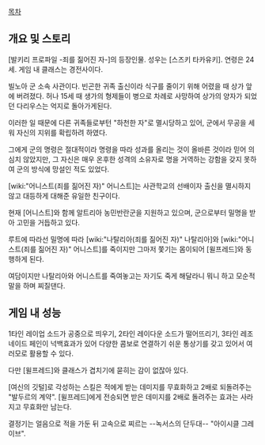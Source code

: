 [[목차]]


== 개요 및 스토리 ==
[발키리 프로파일 -죄를 짊어진 자-]의 등장인물. 성우는 [스즈키 타카유키]. 
연령은 24세. 게임 내 클래스는 경전사이다.

빌노아 군 소속 사관이다. 빈곤한 귀족 출신이라 식구를 줄이기 위해 어렸을 때 상가 앞에 버려졌다.
허나 15세 때 생가의 형제들이 병으로 차례로 사망하여 상가의 양자가 되었던 다리우스는 억지로 돌아가게된다.

이러한 일 때문에 다른 귀족들로부턴 "하천한 자"로 멸시당하고 있어, 군에서 무공을 세워 자신의 지위를 확립하려 하였다.

그에게 군의 명령은 절대적이라 명령을 따라 성과를 올리는 것이 올바른 것이라 믿어 의심치 않았지만, 그 자신은 매우 온후한 성격의 소유자로 명을 거역하는 강함을 갖지 못하여 군의 방식에 망설인 적도 있었다.

[wiki:"어니스트(죄를 짊어진 자)" 어니스트]는 사관학교의 선배이자 출신을 멸시하지 않고 대등하게 대해준 유일한 친구이다.

현재 [어니스트]와 함께 알트리아 농민반란군을 지원하고 있으며, 군으로부터 밀명을 받아 고민을 거듭하고 있다.

루트에 따라선 밀명에 따라 [wiki:"나탈리아(죄를 짊어진 자)" 나탈리아]와 [wiki:"어니스트(죄를 짊어진 자)" 어니스트]를 죽이지만 그마저 쫓기는 몸이되어 [윌프레드]와 동행하게 된다.

여담이지만 나탈리아와 어니스트를 죽여놓고는 자기도 죽게 해달라니 뭐니 하고 모순적 말을 하며 찌질댄다.

== 게임 내 성능 ==
1타인 레이업 소드가 공중으로 띄우기, 2타인 레이다운 소드가 떨어뜨리기, 3타인 레조네이드 페인이 넉백효과가 있어 다양한 콤보로 연결하기 쉬운 통상기를 갖고 있어서 여러모로 활용할 수 있다.

다만 [윌프레드]와 클래스가 겹치기에 묻히는 감이 없잖아 있다.

[여신의 깃털]로 각성하는 스킬은 적에게 받는 데미지를 무효화하고 2배로 되돌려주는 "발두르의 계약".
[윌프레드]에게 전승되면 받은 데미지를 2배로 돌려주는 효과는 사라지고 무효화만 남는다.

결정기는 얼음으로 적을 가둔 뒤 고속으로 찌르는 --녹서스의 단두대-- "아이시클 그레이브".
